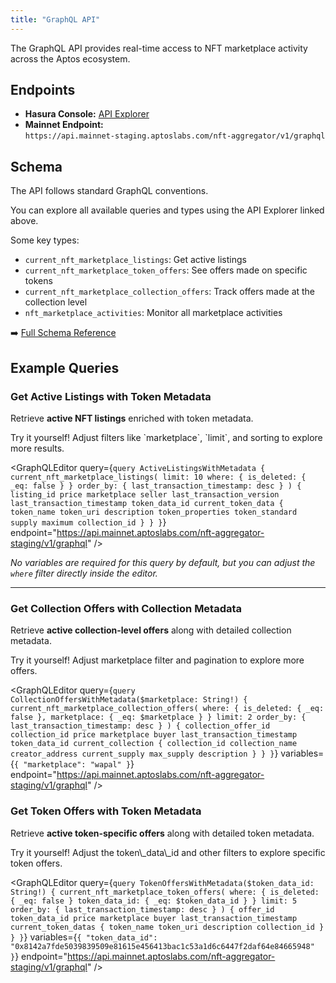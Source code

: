 ```yaml
---
title: "GraphQL API"
---
```




<Aside type="note">
  The GraphQL API provides real-time access to NFT marketplace activity across the Aptos ecosystem.
</Aside>

## Endpoints

- **Hasura Console:** [API Explorer](https://console.nft-aggregator-staging.gcp.aptosdev.com/console/api/api-explorer)
- **Mainnet Endpoint:**\
  `https://api.mainnet-staging.aptoslabs.com/nft-aggregator/v1/graphql`

## Schema

The API follows standard GraphQL conventions.

You can explore all available queries and types using the API Explorer linked above.

Some key types:

- `current_nft_marketplace_listings`: Get active listings
- `current_nft_marketplace_token_offers`: See offers made on specific tokens
- `current_nft_marketplace_collection_offers`: Track offers made at the collection level
- `nft_marketplace_activities`: Monitor all marketplace activities

➡️ [Full Schema Reference](/build/indexer/nft-aggregator/nft-aggregator-table)

## Example Queries

### Get Active Listings with Token Metadata

Retrieve **active NFT listings** enriched with token metadata.

<Aside type="note">
  Try it yourself! Adjust filters like `marketplace`, `limit`, and sorting to explore more results.
</Aside>

<GraphQLEditor
  query={`query ActiveListingsWithMetadata {
  current_nft_marketplace_listings(
    limit: 10
    where: { is_deleted: { _eq: false } }
    order_by: { last_transaction_timestamp: desc }
  ) {
    listing_id
    price
    marketplace
    seller
    last_transaction_version
    last_transaction_timestamp
    token_data_id
    current_token_data {
      token_name
      token_uri
      description
      token_properties
      token_standard
      supply
      maximum
      collection_id
    }
  }
}`}
  endpoint="https://api.mainnet.aptoslabs.com/nft-aggregator-staging/v1/graphql"
/>

_No variables are required for this query by default, but you can adjust the `where` filter directly inside the editor._

***

### Get Collection Offers with Collection Metadata

Retrieve **active collection-level offers** along with detailed collection metadata.

<Aside type="note">
  Try it yourself! Adjust marketplace filter and pagination to explore more offers.
</Aside>

<GraphQLEditor
  query={`query CollectionOffersWithMetadata($marketplace: String!) {
  current_nft_marketplace_collection_offers(
    where: { is_deleted: { _eq: false }, marketplace: { _eq: $marketplace } }
    limit: 2
    order_by: { last_transaction_timestamp: desc }
  ) {
    collection_offer_id
    collection_id
    price
    marketplace
    buyer
    last_transaction_timestamp
    token_data_id
    current_collection {
      collection_id
      collection_name
      creator_address
      current_supply
      max_supply
      description
    }
  }
}`}
  variables={`{
  "marketplace": "wapal"
}`}
  endpoint="https://api.mainnet.aptoslabs.com/nft-aggregator-staging/v1/graphql"
/>

### Get Token Offers with Token Metadata

Retrieve **active token-specific offers** along with detailed token metadata.

<Aside type="note">
  Try it yourself! Adjust the token\_data\_id and other filters to explore specific token offers.
</Aside>

<GraphQLEditor
  query={`query TokenOffersWithMetadata($token_data_id: String!) {
  current_nft_marketplace_token_offers(
    where: {
      is_deleted: { _eq: false }
      token_data_id: { _eq: $token_data_id }
    }
    limit: 5
    order_by: { last_transaction_timestamp: desc }
  ) {
    offer_id
    token_data_id
    price
    marketplace
    buyer
    last_transaction_timestamp
    current_token_datas {
      token_name
      token_uri
      description
      collection_id
    }
  }
}`}
  variables={`{
  "token_data_id": "0x8142a7fde5039839509e81615e456413bac1c53a1d6c6447f2daf64e84665948"
}`}
  endpoint="https://api.mainnet.aptoslabs.com/nft-aggregator-staging/v1/graphql"
/>
